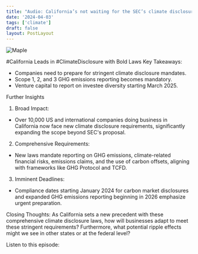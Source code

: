 ```yaml
---
title: "Audio: California’s not waiting for the SEC’s climate disclosure rules"
date: '2024-04-03'
tags: ['climate']
draft: false
layout: PostLayout
---
```


<div className="flex justify-center">
  <div className="my-1 w-full px-2 xl:my-1 xl:w-1/2 xl:px-2">
    <img src="https://willpolesa.pythonanywhere.com/static/podcast_thumbnails/recjNLNxaf1y8FGpYpodcast_thumbnail.png" alt="Maple" className="mx-auto h-58 w-auto" />
  </div>
</div>

#California Leads in #ClimateDisclosure with Bold Laws
Key Takeaways:
- Companies need to prepare for stringent climate disclosure mandates.
- Scope 1, 2, and 3 GHG emissions reporting becomes mandatory.
- Venture capital to report on investee diversity starting March 2025.

Further Insights
1. Broad Impact:
- Over 10,000 US and international companies doing business in California now face new climate disclosure requirements, significantly expanding the scope beyond SEC's proposal.

2. Comprehensive Requirements:
- New laws mandate reporting on GHG emissions, climate-related financial risks, emissions claims, and the use of carbon offsets, aligning with frameworks like GHG Protocol and TCFD.

3. Imminent Deadlines:
- Compliance dates starting January 2024 for carbon market disclosures and expanded GHG emissions reporting beginning in 2026 emphasize urgent preparation.

Closing Thoughts:
As California sets a new precedent with these comprehensive climate disclosure laws, how will businesses adapt to meet these stringent requirements? Furthermore, what potential ripple effects might we see in other states or at the federal level?

Listen to this episode:
